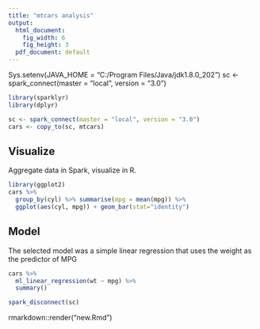 ```yaml
---
title: "mtcars analysis"
output:
  html_document:
    fig_width: 6
    fig_height: 3
  pdf_document: default
---
```

Sys.setenv(JAVA_HOME = "C:/Program Files/Java/jdk1.8.0_202")
sc <- spark_connect(master = "local", version = "3.0")
```r
library(sparklyr)
library(dplyr)

sc <- spark_connect(master = "local", version = "3.0")
cars <- copy_to(sc, mtcars)
```

## Visualize
Aggregate data in Spark, visualize in R.
```r
library(ggplot2)
cars %>%
  group_by(cyl) %>% summarise(mpg = mean(mpg)) %>%
  ggplot(aes(cyl, mpg)) + geom_bar(stat="identity")
```

## Model
The selected model was a simple linear regression that 
uses the weight as the predictor of MPG

```r
cars %>%
  ml_linear_regression(wt ~ mpg) %>%
  summary()
```
```r
spark_disconnect(sc)
```
rmarkdown::render("new.Rmd")
